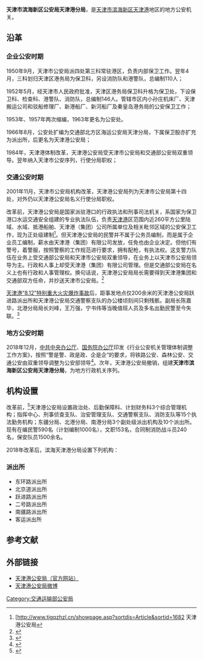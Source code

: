 {{Infobox PRCG |color=darkblue
|机构名称=天津市滨海新区公安局天津港分局
|标志1=Police Badge,P.R.China.svg
|标志1大小=120px
|标志1说明=[[中华人民共和国人民警察警徽|中华人民共和国人民警察警徽]]
|标志2=Red star.svg
|标志2说明=[[s:国务院关于国家行政机关和企业事业单位社会团体印章管理的规定|1999年规定]]：[[印章|印章]][[直径|直径]]?厘米，中央刊[[五角星|五角星]]，由?制发。
|职位1=[[局长|局长]]、[[党委书记|党委书记]]
|人员1=[[顾育农|顾育农]]
|衔级1=不详
|上级机构=[[天津市滨海新区公安局|天津市滨海新区公安局]]
|中共本级=中国共产党天津港公安局委员会
|机构类型=天津市滨海新区公安局派出机构
|行政级别=正县处级
|时期1=1952-1963
|机构1=[[天津区港务局保卫处|天津区港务局保卫处]]
|时期2=1963-1966
|机构2=天津区港务局公安处
|时期3=1966-2018
|机构3=天津港公安局
|时期4=2018-
|机构4=天津市滨海新区公安局天津港分局
|地址1=[[天津市|天津市]][[滨海新区|滨海新区]]港航路459号
|电话0={{Tel|86|22|25701100}}
|官网=[http://www.tjgqzhzl.cn/ 天津港公安局（官方网站）]
|a=[[天津市高级人民法院|天津市高级人民法院]]
|b=[[天津市人民检察院|天津市人民检察院]]
|c=[[天津市国家安全局|天津市国家安全局]]
|d=[[天津市司法局|天津市司法局]]
}}

'''天津市滨海新区公安局天津港分局'''，是[[天津市|天津市]][[滨海新区|滨海新区]][[天津港|天津港]]地区的地方公安机关。

==沿革==
=== 企业公安时期 ===
1950年9月，天津市公安局派四处第三科常驻港区，负责内部保卫工作。翌年4月，三科划归天津区港务局为保卫科，另设消防队和港警队，总编制110人；

1952年5月，经天津市人民政府批准，天津区港务局保卫科升格为保卫处，下设保卫科、检查科、港警队、消防队，总编制146人。管辖市区内小孙庄机床厂、天津搬运公司和驳船修理厂、新港船厂、新河船厂及秦皇岛港务局的公安保卫工作；

1953年、1957年两次缩编，1963年更名为公安处。

1966年8月，公安处扩编为交通部北方区海运公安局天津分局，下属保卫股亦扩充为派出所，后更名为天津港公安局；

1984年，天津港体制改革，天津港公安局受天津市公安局和交通部公安局双重领导。翌年纳入天津市公安序列，行使分局职权；

=== 交通公安时期 ===
2001年11月，天津市公安局机构改革，天津港公安局列为天津市公安局第十四处，对外仍以天津港公安局名义行使分局职权。

改革前，天津港公安局是国家派驻港口的行政执法和刑事司法机关，系国家为保卫港口水运交通安全组建的专业执法队伍，负责[[天津港|天津港]]区范围内近260平方公里陆域、水域、抵港船舶、天津港（集团）公司所属单位及相关毗邻区域的公安保卫工作，现为正处级建制<ref>[http://www.tjgqzhzl.cn/showpage.asp?sortdis=Article&sortid=1682{{dead link|date=2017年12月 |bot=InternetArchiveBot |fix-attempted=yes }} 天津港公安局</ref>。但天津港公安局的民警并不属于公务员编制，而是属于企业员工编制，薪水由天津港（集团）有限公司发放，任免也由企业决定。但他们有警号，着警服，按照警察的工作规范进行要求，拥有配枪，有执法权。这支警力队伍在业务上受交通部公安局和天津市公安局双重领导，在业务上以天津市公安局领导为主。行政和人事上却受天津港（集团）有限公司管理。但是交通部公安局在名义上也有行政和人事管理权。换句话说，天津港公安局局长需要得到天津港集团和交通部双方任命，并抄送天津市公安局。<ref>{{Cite web |url=http://m.inewsweek.cn/news/news_2090 |title=不只是消防员，天津港公安局的警察也并非公务员 |access-date=2015-08-18 |archive-date=2015-08-17 |archive-url=https://web.archive.org/web/20150817214910/http://m.inewsweek.cn/news/news_2090 |dead-url=yes }}</ref>

[[天津港“8.12”特别重大火灾爆炸事故|天津港“8.12”特别重大火灾爆炸事故]]后，距事发地点仅200余米的天津港公安局跃进路派出所和天津港公安局交通警察支队的办公楼顷刻间只剩残骸。副局长陈嘉华，北港分局局长刘峰，王万强，宁书伟等当晚值班人员及多名出勤民警至今失联。<ref>{{Cite web |url=http://focus.china.com.cn/s/shehui/2015/08/16/356986.html |title=津港公安局只剩残骸：多名出勤民警至今失联 |access-date=2015-08-18 |archive-date=2015-08-16 |archive-url=https://web.archive.org/web/20150816224205/http://focus.china.com.cn/s/shehui/2015/08/16/356986.html |dead-url=yes }}</ref>

=== 地方公安时期 ===
2018年12月，[[中共中央办公厅|中共中央办公厅]]、[[国务院办公厅|国务院办公厅]]印发《行业公安机关管理体制调整工作方案》，按照“警是警、政是政、企是企”的要求，将铁路公安、森林公安、交通公安由双重领导调整为公安部领导<ref name="报道0518C">{{cite web |author1=瓜尔佳 |title=“警是警、政是政、企是企”，全国行业公安机关管理体制正在调整 |url=http://m.sohu.com/a/285834873_120043996 |website=搜狐网新闻 |accessdate=2019-05-18 |location=北京 |language=zh-cn |archive-date=2021-11-02 |archive-url=https://web.archive.org/web/20211102123600/https://m.sohu.com/a/285834873_120043996 }}</ref>。次年，天津港公安局撤销，组建'''天津市滨海新区公安局天津港分局'''，为地方行政机关序列。

==机构设置==
改革前，<ref>{{Cite web |url=http://news.sina.com.cn/c/2015-08-15/024032206440.shtml |title=天津港公安局副局长等警员赶赴爆炸现场后失联 |accessdate=2015-08-18 |archive-date=2015-08-17 |archive-url=https://web.archive.org/web/20150817203243/http://news.sina.com.cn/c/2015-08-15/024032206440.shtml |dead-url=no }}</ref>天津港公安局设置政治处、后勤保障科、计划财务科3个综合管理机构；指挥中心、刑事侦查支队、治安管理支队、交通警察支队、消防支队等15个执法勤务机构；东疆分局、北港分局、南港分局3个副处级派出机构及10个派出所。现有在编民警590名（计划编制1000名），文职153名，合同制消防战斗员240名，保安队员1500余名。

2018年改革后，滨海天津港分局设置下列机构：
=== 派出所 ===
* 东环路派出所
* 北京道派出所
* 跃进路派出所
* 二号路派出所
* 南疆路派出所
* 客运派出所

==参考文献==
{{Reflist}}

==外部链接==
*[https://web.archive.org/web/20160304111649/http://www.tjgqzhzl.cn/ 天津港公安局（官方网站）]
*[http://weibo.com/policeof600717 天津港公安局微博]{{Wayback|url=http://weibo.com/policeof600717 |date=20120616193448 }}

[[Category:交通运输部公安局|Category:交通运输部公安局]]